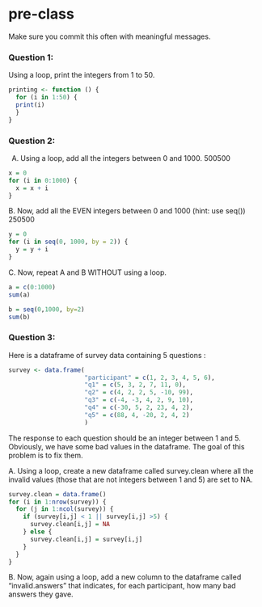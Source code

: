 # pre-class


Make sure you commit this often with meaningful messages. 


### Question 1:

Using a loop, print the integers from 1 to 50. 
```r
printing <- function () {
  for (i in 1:50) {
  print(i)
  }
}
```

### Question 2:

A.  Using a loop, add all the integers between 0 and 1000.
500500
```r
x = 0
for (i in 0:1000) {
  x = x + i
}
```

B. Now, add all the EVEN integers between 0 and 1000 (hint: use seq())
250500
```r
y = 0
for (i in seq(0, 1000, by = 2)) {
  y = y + i
}
```

C. Now, repeat A and B WITHOUT using a loop.
```r
a = c(0:1000)
sum(a)

b = seq(0,1000, by=2)
sum(b)
```

### Question 3:

Here is a dataframe of survey data containing 5 questions :

```r
survey <- data.frame(
                     "participant" = c(1, 2, 3, 4, 5, 6),
                     "q1" = c(5, 3, 2, 7, 11, 0),
                     "q2" = c(4, 2, 2, 5, -10, 99),
                     "q3" = c(-4, -3, 4, 2, 9, 10),
                     "q4" = c(-30, 5, 2, 23, 4, 2),
                     "q5" = c(88, 4, -20, 2, 4, 2)
                     )
```
The response to each question should be an integer between 1 and 5. Obviously, we have some bad values in the dataframe. The goal of this problem is to fix them.

A. Using a loop, create a new dataframe called survey.clean where all the invalid values (those that are not integers between 1 and 5) are set to NA.
```r
survey.clean = data.frame()
for (i in 1:nrow(survey)) {
  for (j in 1:ncol(survey)) {
    if (survey[i,j] < 1 || survey[i,j] >5) {
      survey.clean[i,j] = NA
    } else {
      survey.clean[i,j] = survey[i,j]
    }
  }
}
```

B. Now, again using a loop, add a new column to the dataframe called “invalid.answers” that indicates, for each participant, how many bad answers they gave.
